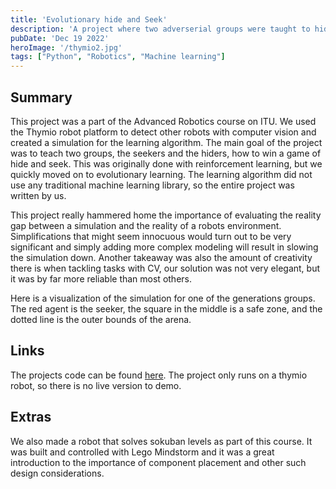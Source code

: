 ```yaml
---
title: 'Evolutionary hide and Seek'
description: 'A project where two adverserial groups were taught to hide and seek through reinforcement and evolutionary learning.'
pubDate: 'Dec 19 2022'
heroImage: '/thymio2.jpg'
tags: ["Python", "Robotics", "Machine learning"]
---
```


## Summary

This project was a part of the Advanced Robotics course on ITU. We used the Thymio robot platform to detect other robots with computer vision and created a simulation for the learning algorithm.
The main goal of the project was to teach two groups, the seekers and the hiders, how to win a game of hide and seek.
This was originally done with reinforcement learning, but we quickly moved on to evolutionary learning. 
The learning algorithm did not use any traditional machine learning library, so the entire project was written by us.


This project really hammered home the importance of evaluating the reality gap between a simulation and the reality of a robots environment.
Simplifications that might seem innocuous would turn out to be very significant and simply adding more complex modeling will result in slowing the simulation down.
Another takeaway was also the amount of creativity there is when tackling tasks with CV, our solution was not very elegant, but it was by far more reliable than most others. 

Here is a visualization of the simulation for one of the generations groups.
<YouTube id="https://youtu.be/y-TpExDqhPk" />
The red agent is the seeker, the square in the middle is a safe zone, and the dotted line is the outer bounds of the arena.

## Links
The projects code can be found [here](https://github.com/madswolf/Advanced_robotics).
The project only runs on a thymio robot, so there is no live version to demo.

## Extras
We also made a robot that solves sokuban levels as part of this course. 
It was built and controlled with Lego Mindstorm and it was a great introduction to the importance of component placement and other such design considerations.
<YouTube id="https://youtu.be/FTeq8sPyPLM" />